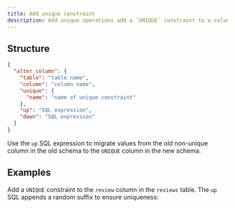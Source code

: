 ```yaml
---
title: Add unique constraint
description: Add unique operations add a `UNIQUE` constraint to a column.
---
```


## Structure

```json
{
  "alter_column": {
    "table": "table name",
    "column": "column name",
    "unique": {
      "name": "name of unique constraint"
    },
    "up": "SQL expression",
    "down": "SQL expression"
  }
}
```

Use the `up` SQL expression to migrate values from the old non-unique column in the old schema to the `UNIQUE` column in the new schema.

## Examples

Add a `UNIQUE` constraint to the `review` column in the `reviews` table. The `up` SQL appends a random suffix to ensure uniqueness:

<ExampleSnippet example="15_set_column_unique.json" language="json" />
